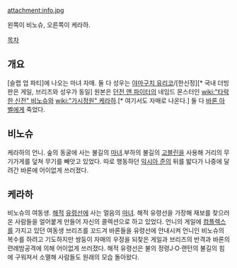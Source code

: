 attachment:info.jpg 

왼쪽이 비노슈, 오른쪽이 케라하.

[[목차]]

== 개요 ==
[슬랩 업 파티]에 나오는 마녀 자매. 둘 다 성우는 [[야마구치 유리코]]/[한신정][* 국내 더빙판은 게일, 브리즈와 성우가 동일] 원본은 [[던전 앤 파이터]]의 네임드 몬스터인 [[wiki:"타락한 신전" 비노슈]]와 [[wiki:"가시정원" 케라하]].[* 여기서도 자매로 나온다.] 둘 다 [[바론 아벨]]에게 죽었다.

== 비노슈 ==
케라하의 언니. 숲의 동굴에 사는 불길의 [[마녀]].부하의 불길의 [[고블린]]을 사용해 거리의 무기가게를 덮쳐 무기를 빼앗고 있었다. 따로 행동하던 [[익시아 준]]의 뒤를 밟다가 나중에 달려간 바론에 어이없게 쓰러졌다. 

== 케라하 ==
비노슈의 여동생. [[해적]] [[유령선]]에 사는 얼음의 [[마녀]]. 해적 유령선을 가장해 재보를 찾으러 온 사람들을 얼어붙게 만들어 자신의 콜렉션으로 하고 있었다. 언니의 게일에 [[컴플렉스]]를 가지고 있던 여동생 브리즈를 꼬드겨 바론들을 유령선에 안내시켜 언니인 비노슈의 복수를 하려고 기도하지만 쌍둥이 자매의 우정을 되찾은 게일과 브리즈의 반격과 바론의 련례밤공격에 의해 어이없게 쓰러졌다. 해적 유령선은 불의 정령J·O·랜턴의 불길의 힘에 구워져서 소멸해 사람들도 원래의 모습 돌아왔다. 
